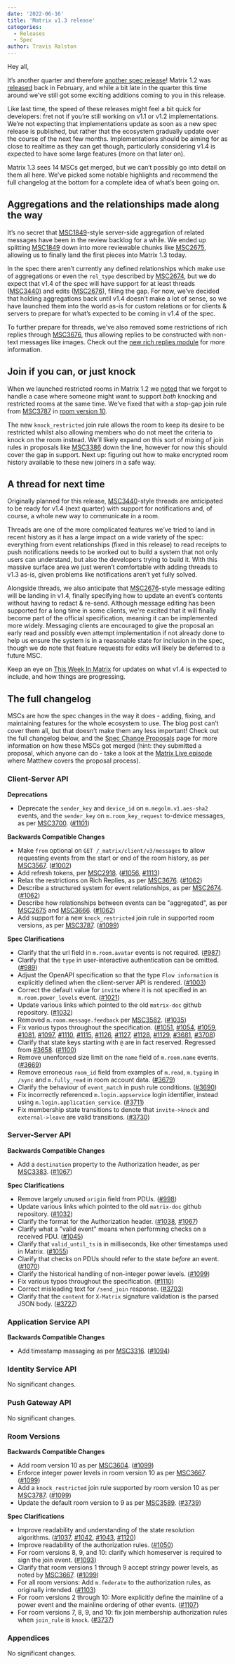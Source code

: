 ```yaml
---
date: '2022-06-16'
title: 'Matrix v1.3 release'
categories:
  - Releases
  - Spec
author: Travis Ralston
---
```


Hey all,

It’s another quarter and therefore [another spec release](https://spec.matrix.org/v1.3/)! Matrix 1.2 was [released](https://matrix.org/blog/2022/02/02/matrix-v-1-2-release) back in February, and while a bit late in the quarter this time around we’ve still got some exciting additions coming to you in this release.

Like last time, the speed of these releases might feel a bit quick for developers: fret not if you’re still working on v1.1 or v1.2 implementations. We’re not expecting that implementations update as soon as a new spec release is published, but rather that the ecosystem gradually update over the course of the next few months. Implementations should be aiming for as close to realtime as they can get though, particularly considering v1.4 is expected to have some large features (more on that later on).

Matrix 1.3 sees 14 MSCs get merged, but we can’t possibly go into detail on them all here. We’ve picked some notable highlights and recommend the full changelog at the bottom for a complete idea of what’s been going on.


## Aggregations and the relationships made along the way

It’s no secret that [MSC1849](https://github.com/matrix-org/matrix-spec-proposals/pull/1849)-style server-side aggregation of related messages have been in the review backlog for a while. We ended up splitting [MSC1849](https://github.com/matrix-org/matrix-spec-proposals/pull/1849) down into more reviewable chunks like [MSC2675](https://github.com/matrix-org/matrix-spec-proposals/pull/2675), allowing us to finally land the first pieces into Matrix 1.3 today.

In the spec there aren’t currently any defined relationships which make use of aggregations or even the `rel_type` described by [MSC2674](https://github.com/matrix-org/matrix-spec-proposals/pull/2674), but we do expect that v1.4 of the spec will have support for at least threads ([MSC3440](https://github.com/matrix-org/matrix-spec-proposals/pull/3440)) and edits ([MSC2676](https://github.com/matrix-org/matrix-spec-proposals/pull/2676)), filling the gap. For now, we’ve decided that holding aggregations back until v1.4 doesn’t make a lot of sense, so we have launched them into the world as-is for custom relations or for clients & servers to prepare for what’s expected to be coming in v1.4 of the spec.

To further prepare for threads, we’ve also removed some restrictions of rich replies through [MSC3676](https://github.com/matrix-org/matrix-spec-proposals/pull/3676), thus allowing replies to be constructed with non-text messages like images. Check out the [new rich replies module](https://spec.matrix.org/v1.3/client-server-api/#rich-replies) for more information.


## Join if you can, or just knock

When we launched restricted rooms in Matrix 1.2 we [noted](https://matrix.org/blog/2022/02/02/matrix-v-1-2-release#public-but-not-too-public-join-rules) that we forgot to handle a case where someone might want to support _both_ knocking and restricted rooms at the same time. We’ve fixed that with a stop-gap join rule from [MSC3787](https://github.com/matrix-org/matrix-spec-proposals/pull/3787) in [room version 10](https://spec.matrix.org/v1.3/rooms/v10/).

The new `knock_restricted` join rule allows the room to keep its desire to be restricted whilst also allowing members who do not meet the criteria to knock on the room instead. We’ll likely expand on this sort of mixing of join rules in proposals like [MSC3386](https://github.com/matrix-org/matrix-spec-proposals/pull/3386) down the line, however for now this should cover the gap in support. Next up: figuring out how to make encrypted room history available to these new joiners in a safe way.


## A thread for next time

Originally planned for this release, [MSC3440](https://github.com/matrix-org/matrix-spec-proposals/pull/3440)-style threads are anticipated to be ready for v1.4 (next quarter) with support for notifications and, of course, a whole new way to communicate in a room.

Threads are one of the more complicated features we’ve tried to land in recent history as it has a large impact on a wide variety of the spec: everything from event relationships (fixed in this release) to read receipts to push notifications needs to be worked out to build a system that not only users can understand, but also the developers trying to build it. With this massive surface area we just weren’t comfortable with adding threads to v1.3 as-is, given problems like notifications aren’t yet fully solved.

Alongside threads, we also anticipate that [MSC2676](https://github.com/matrix-org/matrix-spec-proposals/pull/2676)-style message editing will be landing in v1.4, finally specifying how to update an event’s contents without having to redact & re-send. Although message editing has been supported for a long time in some clients, we're excited that it will finally become part of the official specification, meaning it can be implemented more widely. Messaging clients are encouraged to give the proposal an early read and possibly even attempt implementation if not already done to help us ensure the system is in a reasonable state for inclusion in the spec, though we do note that feature requests for edits will likely be deferred to a future MSC.

Keep an eye on [This Week In Matrix](https://matrix.org/blog/category/this-week-in-matrix) for updates on what v1.4 is expected to include, and how things are progressing.


## The full changelog

MSCs are how the spec changes in the way it does - adding, fixing, and maintaining features for the whole ecosystem to use. The blog post can’t cover them all, but that doesn’t make them any less important! Check out the full changelog below, and the [Spec Change Proposals](https://spec.matrix.org/unstable/proposals/) page for more information on how these MSCs got merged (hint: they submitted a proposal, which anyone can do - take a look at the [Matrix Live episode](https://www.youtube.com/watch?v=SFkZz60RRfc) where Matthew covers the proposal process).

<!-- Intentionally blank line to ensure headers work in the concatenated changelog -->
### Client-Server API


<strong>Deprecations</strong>


- Deprecate the `sender_key` and `device_id` on `m.megolm.v1.aes-sha2` events, and the `sender_key` on `m.room_key_request` to-device messages, as per [MSC3700](https://github.com/matrix-org/matrix-spec-proposals/pull/3700). ([#1101](https://github.com/matrix-org/matrix-spec/issues/1101))


<strong>Backwards Compatible Changes</strong>


- Make `from` optional on `GET /_matrix/client/v3/messages` to allow requesting events from the start or end of the room history, as per [MSC3567](https://github.com/matrix-org/matrix-spec-proposals/pull/3567). ([#1002](https://github.com/matrix-org/matrix-spec/issues/1002))
- Add refresh tokens, per [MSC2918](https://github.com/matrix-org/matrix-spec-proposals/pull/2918). ([#1056](https://github.com/matrix-org/matrix-spec/issues/1056), [#1113](https://github.com/matrix-org/matrix-spec/issues/1113))
- Relax the restrictions on Rich Replies, as per [MSC3676](https://github.com/matrix-org/matrix-spec-proposals/pull/3676). ([#1062](https://github.com/matrix-org/matrix-spec/issues/1062))
- Describe a structured system for event relationships, as per [MSC2674](https://github.com/matrix-org/matrix-spec-proposals/pull/2674). ([#1062](https://github.com/matrix-org/matrix-spec/issues/1062))
- Describe how relationships between events can be "aggregated", as per [MSC2675](https://github.com/matrix-org/matrix-spec-proposals/pull/2675) and [MSC3666](https://github.com/matrix-org/matrix-spec-proposals/pull/3666). ([#1062](https://github.com/matrix-org/matrix-spec/issues/1062))
- Add support for a new `knock_restricted` join rule in supported room versions, as per [MSC3787](https://github.com/matrix-org/matrix-spec-proposals/pull/3787). ([#1099](https://github.com/matrix-org/matrix-spec/issues/1099))


<strong>Spec Clarifications</strong>


- Clarify that the url field in `m.room.avatar` events is not required. ([#987](https://github.com/matrix-org/matrix-spec/issues/987))
- Clarify that the `type` in user-interactive authentication can be omitted. ([#989](https://github.com/matrix-org/matrix-spec/issues/989))
- Adjust the OpenAPI specification so that the type `Flow information` is explicitly defined when the client-server API is rendered. ([#1003](https://github.com/matrix-org/matrix-spec/issues/1003))
- Correct the default value for `invite` where it is not specified in an `m.room.power_levels` event. ([#1021](https://github.com/matrix-org/matrix-spec/issues/1021))
- Update various links which pointed to the old `matrix-doc` github repository. ([#1032](https://github.com/matrix-org/matrix-spec/issues/1032))
- Removed `m.room.message.feedback` per [MSC3582](https://github.com/matrix-org/matrix-spec-proposals/pull/3582). ([#1035](https://github.com/matrix-org/matrix-spec/issues/1035))
- Fix various typos throughout the specification. ([#1051](https://github.com/matrix-org/matrix-spec/issues/1051), [#1054](https://github.com/matrix-org/matrix-spec/issues/1054), [#1059](https://github.com/matrix-org/matrix-spec/issues/1059), [#1081](https://github.com/matrix-org/matrix-spec/issues/1081), [#1097](https://github.com/matrix-org/matrix-spec/issues/1097), [#1110](https://github.com/matrix-org/matrix-spec/issues/1110), [#1115](https://github.com/matrix-org/matrix-spec/issues/1115), [#1126](https://github.com/matrix-org/matrix-spec/issues/1126), [#1127](https://github.com/matrix-org/matrix-spec/issues/1127), [#1128](https://github.com/matrix-org/matrix-spec/issues/1128), [#1129](https://github.com/matrix-org/matrix-spec/issues/1129), [#3681](https://github.com/matrix-org/matrix-spec-proposals/issues/3681), [#3708](https://github.com/matrix-org/matrix-spec-proposals/issues/3708))
- Clarify that state keys starting with `@` are in fact reserved. Regressed from [#3658](https://github.com/matrix-org/matrix-spec-proposals/pull/3658). ([#1100](https://github.com/matrix-org/matrix-spec/issues/1100))
- Remove unenforced size limit on the `name` field of `m.room.name` events. ([#3669](https://github.com/matrix-org/matrix-spec-proposals/issues/3669))
- Remove erroneous `room_id` field from examples of `m.read`, `m.typing` in `/sync` and `m.fully_read` in room account data. ([#3679](https://github.com/matrix-org/matrix-spec-proposals/issues/3679))
- Clarify the behaviour of `event_match` in push rule conditions. ([#3690](https://github.com/matrix-org/matrix-spec-proposals/issues/3690))
- Fix incorrectly referenced `m.login.appservice` login identifier, instead using `m.login.application_service`. ([#3711](https://github.com/matrix-org/matrix-spec-proposals/issues/3711))
- Fix membership state transitions to denote that `invite->knock` and `external->leave` are valid transitions. ([#3730](https://github.com/matrix-org/matrix-spec-proposals/issues/3730))


### Server-Server API


<strong>Backwards Compatible Changes</strong>


- Add a `destination` property to the Authorization header, as per [MSC3383](https://github.com/matrix-org/matrix-spec-proposals/pull/3383). ([#1067](https://github.com/matrix-org/matrix-spec/issues/1067))


<strong>Spec Clarifications</strong>


- Remove largely unused `origin` field from PDUs. ([#998](https://github.com/matrix-org/matrix-spec/issues/998))
- Update various links which pointed to the old `matrix-doc` github repository. ([#1032](https://github.com/matrix-org/matrix-spec/issues/1032))
- Clarify the format for the Authorization header. ([#1038](https://github.com/matrix-org/matrix-spec/issues/1038), [#1067](https://github.com/matrix-org/matrix-spec/issues/1067))
- Clarify what a "valid event" means when performing checks on a received PDU. ([#1045](https://github.com/matrix-org/matrix-spec/issues/1045))
- Clarify that `valid_until_ts` is in milliseconds, like other timestamps used in Matrix. ([#1055](https://github.com/matrix-org/matrix-spec/issues/1055))
- Clarify that checks on PDUs should refer to the state *before* an event. ([#1070](https://github.com/matrix-org/matrix-spec/issues/1070))
- Clarify the historical handling of non-integer power levels. ([#1099](https://github.com/matrix-org/matrix-spec/issues/1099))
- Fix various typos throughout the specification. ([#1110](https://github.com/matrix-org/matrix-spec/issues/1110))
- Correct misleading text for `/send_join` response. ([#3703](https://github.com/matrix-org/matrix-spec-proposals/issues/3703))
- Clarify that the `content` for `X-Matrix` signature validation is the parsed JSON body. ([#3727](https://github.com/matrix-org/matrix-spec-proposals/issues/3727))


### Application Service API


<strong>Backwards Compatible Changes</strong>


- Add timestamp massaging as per [MSC3316](https://github.com/matrix-org/matrix-spec-proposals/pull/3316). ([#1094](https://github.com/matrix-org/matrix-spec/issues/1094))


### Identity Service API


No significant changes.


### Push Gateway API


No significant changes.


### Room Versions


<strong>Backwards Compatible Changes</strong>


- Add room version 10 as per [MSC3604](https://github.com/matrix-org/matrix-spec-proposals/pull/3604). ([#1099](https://github.com/matrix-org/matrix-spec/issues/1099))
- Enforce integer power levels in room version 10 as per [MSC3667](https://github.com/matrix-org/matrix-spec-proposals/pull/3667). ([#1099](https://github.com/matrix-org/matrix-spec/issues/1099))
- Add a `knock_restricted` join rule supported by room version 10 as per [MSC3787](https://github.com/matrix-org/matrix-spec-proposals/pull/3787). ([#1099](https://github.com/matrix-org/matrix-spec/issues/1099))
- Update the default room version to 9 as per [MSC3589](https://github.com/matrix-org/matrix-spec-proposals/pull/3589). ([#3739](https://github.com/matrix-org/matrix-spec-proposals/issues/3739))


<strong>Spec Clarifications</strong>


- Improve readability and understanding of the state resolution algorithms. ([#1037](https://github.com/matrix-org/matrix-spec/issues/1037), [#1042](https://github.com/matrix-org/matrix-spec/issues/1042), [#1043](https://github.com/matrix-org/matrix-spec/issues/1043), [#1120](https://github.com/matrix-org/matrix-spec/issues/1120))
- Improve readability of the authorization rules. ([#1050](https://github.com/matrix-org/matrix-spec/issues/1050))
- For room versions 8, 9, and 10: clarify which homeserver is required to sign the join event. ([#1093](https://github.com/matrix-org/matrix-spec/issues/1093))
- Clarify that room versions 1 through 9 accept stringy power levels, as noted by [MSC3667](https://github.com/matrix-org/matrix-spec-proposals/pull/3667). ([#1099](https://github.com/matrix-org/matrix-spec/issues/1099))
- For all room versions: Add `m.federate` to the authorization rules, as originally intended. ([#1103](https://github.com/matrix-org/matrix-spec/issues/1103))
- For room versions 2 through 10: More explicitly define the mainline of a power event and the mainline ordering of other events. ([#1107](https://github.com/matrix-org/matrix-spec/issues/1107))
- For room versions 7, 8, 9, and 10: fix join membership authorization rules when `join_rule` is `knock`. ([#3737](https://github.com/matrix-org/matrix-spec-proposals/issues/3737))


### Appendices


No significant changes.
